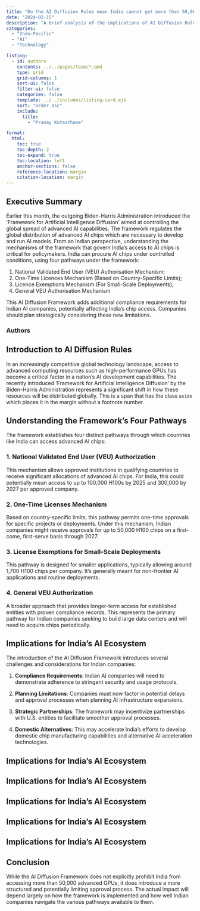 ```yaml
---
title: "Do the AI Diffusion Rules mean India cannot get more than 50,000 advanced GPUs?"
date: "2024-02-15"
description: "A brief analysis of the implications of AI Diffusion Rules on India's GPU accessibility"
categories: 
  - "Indo-Pacific"
  - "AI"
  - "Technology"

listing:
  - id: authors
    contents: ../../pages/team/*.qmd
    type: grid
    grid-columns: 1
    sort-ui: false
    filter-ui: false
    categories: false
    template: ../../includes/listing-card.ejs
    sort: "order asc"
    include:
      title:
        - "Pranay Kotasthane"

format:
  html:
    toc: true
    toc-depth: 2
    toc-expand: true
    toc-location: left
    anchor-sections: false
    reference-location: margin
    citation-location: margin
---
```


::: {.grid}
::: {.g-col-8}
## Executive Summary
Earlier this month, the outgoing Biden-Harris Administration introduced the 'Framework for Artificial Intelligence Diffusion' aimed at controlling the global spread of advanced AI capabilities. The framework regulates the global distribution of advanced AI chips which are necessary to develop and run AI models. From an Indian perspective, understanding the mechanisms of the framework that govern India's access to AI chips is critical for policymakers. India can procure AI chips under controlled conditions, using four pathways under the framework:

1. National Validated End User (VEU) Authorisation Mechanism;
2. One-Time Licences Mechanism (Based on Country-Specific Limits);
3. Licence Exemptions Mechanism (For Small-Scale Deployments);
4. General VEU Authorisation Mechanism



This AI Diffusion Framework adds additional compliance requirements for Indian AI companies, potentially affecting India's chip access. Companies should plan strategically considering these new limitations.
:::

<!-- ::: {.g-col-4 .executive-author-container} -->
<!-- ### Authors
```{=html}
<a href="/pages/team/satya_shoova_sahu.qmd" class="executive-author-card">
  <img src="/pages/team/images/satya_shoova.png" alt="Satya Shoova Sahu" class="executive-author-image">
  <div class="executive-author-details">
    <p class="executive-author-name">Satya Shoova Sahu</p>
    <p class="executive-author-bio">Research Analyst with the high-tech geopolitics programme</p>
  </div>
</a>

<a href="/pages/team/pranay_kotasthane.qmd" class="executive-author-card">
  <img src="/pages/team/images/pranay_kotasthane.png" alt="Pranay Kotasthane" class="executive-author-image">
  <div class="executive-author-details">
    <p class="executive-author-name">Pranay Kotasthane</p>
    <p class="executive-author-bio">Co-founder and director of the Takshashila Institution, an independent centre for research and education in public policy</p>
  </div>
</a>
```
:::

::: -->

::: {.grid-col-4}
### Authors
:::
:::

::: {#authors}
:::



## Introduction to AI Diffusion Rules

In an increasingly competitive global technology landscape, access to advanced computing resources such as high-performance GPUs has become a critical factor in a nation's AI development capabilities. The recently introduced 'Framework for Artificial Intelligence Diffusion' by the Biden-Harris Administration represents a significant shift in how these resources will be distributed globally. [This is a span that has the class `aside` which places it in the margin without a footnote number.]{.aside}

## Understanding the Framework's Four Pathways

The framework establishes four distinct pathways through which countries like India can access advanced AI chips:

### 1. National Validated End User (VEU) Authorization

This mechanism allows approved institutions in qualifying countries to receive significant allocations of advanced AI chips. For India, this could potentially mean access to up to 100,000 H100s by 2025 and 300,000 by 2027 per approved company.

### 2. One-Time Licenses Mechanism

Based on country-specific limits, this pathway permits one-time approvals for specific projects or deployments. Under this mechanism, Indian companies might receive approvals for up to 50,000 H100 chips on a first-come, first-serve basis through 2027.

### 3. License Exemptions for Small-Scale Deployments

This pathway is designed for smaller applications, typically allowing around 1,700 H100 chips per company. It's generally meant for non-frontier AI applications and routine deployments.

### 4. General VEU Authorization

A broader approach that provides longer-term access for established entities with proven compliance records. This represents the primary pathway for Indian companies seeking to build large data centers and will need to acquire chips periodically.

## Implications for India's AI Ecosystem

The introduction of the AI Diffusion Framework introduces several challenges and considerations for Indian companies:

1. **Compliance Requirements**: Indian AI companies will need to demonstrate adherence to stringent security and usage protocols.

2. **Planning Limitations**: Companies must now factor in potential delays and approval processes when planning AI infrastructure expansions.

3. **Strategic Partnerships**: The framework may incentivize partnerships with U.S. entities to facilitate smoother approval processes.

4. **Domestic Alternatives**: This may accelerate India's efforts to develop domestic chip manufacturing capabilities and alternative AI acceleration technologies.

## Implications for India's AI Ecosystem

## Implications for India's AI Ecosystem

## Implications for India's AI Ecosystem

## Implications for India's AI Ecosystem

## Implications for India's AI Ecosystem

## Conclusion

While the AI Diffusion Framework does not explicitly prohibit India from accessing more than 50,000 advanced GPUs, it does introduce a more structured and potentially limiting approval process. The actual impact will depend largely on how the framework is implemented and how well Indian companies navigate the various pathways available to them.